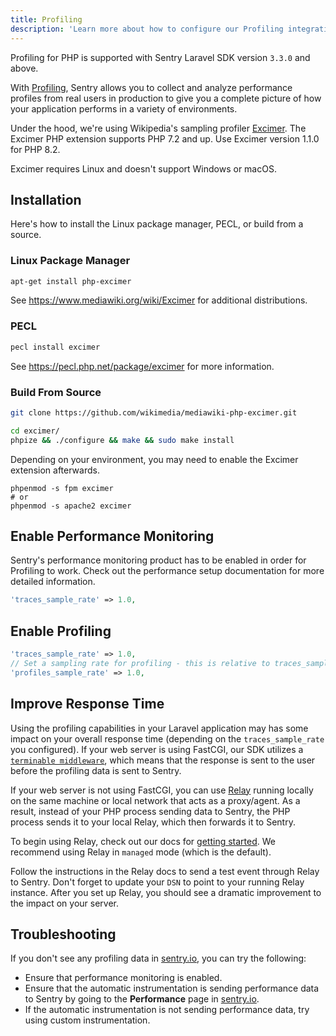 ```yaml
---
title: Profiling
description: 'Learn more about how to configure our Profiling integration and start profiling your code.'
---
```


<Note>

Profiling for PHP is supported with Sentry Laravel SDK version `3.3.0` and above.

</Note>

With [Profiling](/product/profiling/), Sentry allows you to collect and analyze performance profiles from real users in production to give you a complete picture of how your application performs in a variety of environments.

Under the hood, we're using Wikipedia's sampling profiler [Excimer](https://github.com/wikimedia/mediawiki-php-excimer).
The Excimer PHP extension supports PHP 7.2 and up. Use Excimer version 1.1.0 for PHP 8.2. 

<Note>

Excimer requires Linux and doesn't support Windows or macOS.

</Note>

## Installation
Here's how to install the Linux package manager, PECL, or build from a source.
### Linux Package Manager

```bash
apt-get install php-excimer
```

See https://www.mediawiki.org/wiki/Excimer for additional distributions.

### PECL

```bash
pecl install excimer
```

See https://pecl.php.net/package/excimer for more information.

### Build From Source

```bash
git clone https://github.com/wikimedia/mediawiki-php-excimer.git

cd excimer/
phpize && ./configure && make && sudo make install
```

Depending on your environment, you may need to enable the Excimer extension afterwards.

```
phpenmod -s fpm excimer
# or
phpenmod -s apache2 excimer
```

## Enable Performance Monitoring

Sentry's performance monitoring product has to be enabled in order for Profiling to work. Check out the <PlatformLink to="/performance/">performance setup</PlatformLink> documentation for more detailed information.

```php {filename:config/sentry.php}
'traces_sample_rate' => 1.0,
```

## Enable Profiling

```php {filename:config/sentry.php}
'traces_sample_rate' => 1.0,
// Set a sampling rate for profiling - this is relative to traces_sample_rate
'profiles_sample_rate' => 1.0,
```

## Improve Response Time

Using the profiling capabilities in your Laravel application may has some impact on your overall response time (depending on the `traces_sample_rate` you configured).
If your web server is using FastCGI, our SDK utilizes a [`terminable middleware`](https://laravel.com/docs/10.x/middleware#terminable-middleware), which means that the response is sent to the user before the profiling data is sent to Sentry.

If your web server is not using FastCGI, you can use [Relay](/product/relay/getting-started/) running locally on the same machine or local network that acts as a proxy/agent. As a result, instead of your PHP process sending data to Sentry, the PHP process sends it to your local Relay, which then forwards it to Sentry.

To begin using Relay, check out our docs for [getting started](/product/relay/getting-started/).
We recommend using Relay in `managed` mode (which is the default).

Follow the instructions in the Relay docs to send a test event through Relay to Sentry.
Don't forget to update your `DSN` to point to your running Relay instance.
After you set up Relay, you should see a dramatic improvement to the impact on your server.

## Troubleshooting

If you don't see any profiling data in [sentry.io](https://sentry.io), you can try the following:

- Ensure that performance monitoring <PlatformLink to="/performance/">is enabled</PlatformLink>.
- Ensure that the automatic instrumentation is sending performance data to Sentry by going to the **Performance** page in [sentry.io](https://sentry.io).
- If the automatic instrumentation is not sending performance data, try using <PlatformLink to="/performance/instrumentation/custom-instrumentation">custom instrumentation</PlatformLink>.
